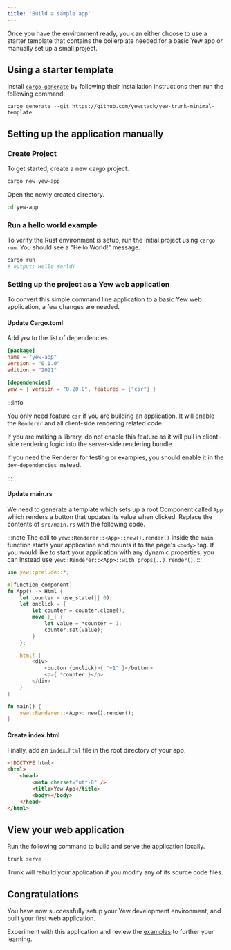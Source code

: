 ```yaml
---
title: 'Build a sample app'
---
```


Once you have the environment ready, you can either choose to use a starter template that contains
the boilerplate needed for a basic Yew app or manually set up a small project.

## Using a starter template

Install [`cargo-generate`](https://github.com/cargo-generate/cargo-generate) by following their installation instructions
then run the following command:

```shell
cargo generate --git https://github.com/yewstack/yew-trunk-minimal-template
```

## Setting up the application manually

### Create Project

To get started, create a new cargo project.

```bash
cargo new yew-app
```

Open the newly created directory.

```bash
cd yew-app
```

### Run a hello world example

To verify the Rust environment is setup, run the initial project using `cargo run`. You should see
a "Hello World!" message.

```bash
cargo run
# output: Hello World!
```

### Setting up the project as a Yew web application

To convert this simple command line application to a basic Yew web application, a few changes are needed.

#### Update Cargo.toml

Add `yew` to the list of dependencies.

```toml title=Cargo.toml
[package]
name = "yew-app"
version = "0.1.0"
edition = "2021"

[dependencies]
yew = { version = "0.20.0", features = ["csr"] }
```

:::info

You only need feature `csr` if you are building an application.
It will enable the `Renderer` and all client-side rendering related code.

If you are making a library, do not enable this feature as it will pull in
client-side rendering logic into the server-side rendering bundle.

If you need the Renderer for testing or examples, you should enable it
in the `dev-dependencies` instead.

:::

#### Update main.rs

We need to generate a template which sets up a root Component called `App` which renders a button
that updates its value when clicked. Replace the contents of `src/main.rs` with the following code.

:::note
The call to `yew::Renderer::<App>::new().render()` inside the `main` function starts your application and mounts
it to the page's `<body>` tag. If you would like to start your application with any dynamic
properties, you can instead use `yew::Renderer::<App>::with_props(..).render()`.
:::

```rust ,no_run, title=main.rs
use yew::prelude::*;

#[function_component]
fn App() -> Html {
    let counter = use_state(|| 0);
    let onclick = {
        let counter = counter.clone();
        move |_| {
            let value = *counter + 1;
            counter.set(value);
        }
    };

    html! {
        <div>
            <button {onclick}>{ "+1" }</button>
            <p>{ *counter }</p>
        </div>
    }
}

fn main() {
    yew::Renderer::<App>::new().render();
}
```

#### Create index.html

Finally, add an `index.html` file in the root directory of your app.

```html , title=index.html
<!DOCTYPE html>
<html>
    <head>
        <meta charset="utf-8" />
        <title>Yew App</title>
        <body></body>
    </head>
</html>
```

## View your web application

Run the following command to build and serve the application locally.

```bash
trunk serve
```

Trunk will rebuild your application if you modify any of its source code files.

## Congratulations

You have now successfully setup your Yew development environment, and built your first web application.

Experiment with this application and review the [examples](./examples.mdx) to further your learning.
